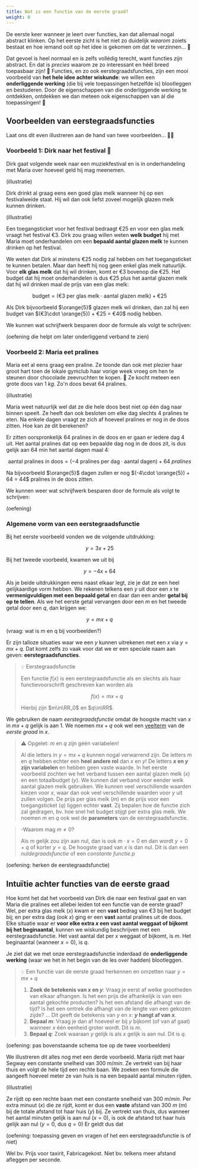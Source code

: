 ```yaml
---
title: Wat is een functie van de eerste graad?
weight: 0
---
```


De eerste keer wanneer je leert over functies, kan dat allemaal nogal abstract klinken. Op het eerste zicht is het niet zo duidelijk *waarom* zoiets bestaat en hoe iemand ooit op het idee is gekomen om dat te verzinnen... 🤨

Dat gevoel is heel normaal en is zelfs vollédig terecht, want functies *zijn* abstract. En dat is *precies* waarom ze zo interessant en héél breed toepasbaar zijn! 🙌 Functies, en zo ook eerstegraadsfuncties, zijn een mooi voorbeeld van **het hele idee achter wiskunde**: we willen een **onderliggende werking** (die bij vele toepassingen hetzelfde is) blootleggen en bestuderen. Door de eigenschappen van die onderliggende werking te ontdekken, ontdekken we dan meteen ook eigenschappen van àl die toepassingen! 💃

## Voorbeelden van eerstegraadsfuncties

Laat ons dit even illustreren aan de hand van twee voorbeelden... 👨‍🎨

### Voorbeeld 1: Dirk naar het festival 🤘

Dirk gaat volgende week naar een muziekfestival en is in onderhandeling met Maria over hoeveel geld hij mag meenemen.

(illustratie)

Dirk drinkt al graag eens een goed glas melk wanneer hij op een festivalweide staat. Hij wil dan ook liefst zoveel mogelijk glazen melk kunnen drinken.

(illustratie)

Een toegangsticket voor het festival bedraagt €25 en voor een glas melk vraagt het festival €3. Dirk zou graag willen weten **welk budget** hij met Maria moet onderhandelen om een **bepaald aantal glazen melk** te kunnen drinken op het festival.

We weten dat Dirk al minstens €25 nodig zal hebben om het toegangsticket te kunnen betalen. Maar dan heeft hij nog geen enkel glas melk natuurlijk. Voor **elk glas melk** dat hij wil drinken, komt er €3 bovenop die €25. Het budget dat hij moet onderhandelen is dus €25 plus het aantal glazen melk dat hij wil drinken maal de prijs van een glas melk:

$$
\text{budget} = \left(€3~\text{per glas melk}\cdot \text{aantal glazen melk}\right) + €25
$$

Als Dirk bijvoorbeeld $\orange{5}$ glazen melk wil drinken, dan zal hij een budget van $(€3\cdot \orange{5}) + €25 = €40$ nodig hebben.

We kunnen wat schrijfwerk besparen door de formule als volgt te schrijven:


<AnnotatedFx m={3} mName="€3 extra per glas" q={25} qName="€25 bij 0 glazen" yName="benodigd budget" xName="aantal glazen melk" />

(oefening die helpt om later onderliggend verband te zien)

### Voorbeeld 2: Maria eet pralines

Maria eet al eens graag een praline. Ze toonde dan ook met plezier haar groot hart toen de lokale gymclub haar vorige week vroeg om hen te steunen door chocolade zeevruchten te kopen. 🤤 Ze kocht meteen een grote doos van $1~\si{kg}$. Zo'n doos bevat 64 pralines.

(illustratie)

Maria weet natuurlijk wel dat ze die hele doos best niet op één dag naar binnen speelt. Ze heeft dan ook besloten om elke dag slechts 4 pralines te eten. Na enkele dagen vraagt ze zich af hoeveel pralines er nog in de doos zitten. Hoe kan ze dit berekenen?

Er zitten oorspronkelijk $64$ pralines in de doos en er gaan er iedere dag $4$ uit. Het aantal pralines dat op een bepaalde dag nog in de doos zit, is dus gelijk aan $64$ min het aantal dagen maal $4$:

$$
\text{aantal pralines in doos} = \left(-4~\text{pralines per dag}\cdot\text{aantal dagen}\right) + 64~\si{pralines}
$$

Na bijvoorbeeld $\orange{5}$ dagen zullen er nog $(-4\cdot \orange{5}) + 64 = 44$ pralines in de doos zitten.

We kunnen weer wat schrijfwerk besparen door de formule als volgt te schrijven:

<AnnotatedFx m={-4} mName="4 pralines minder per dag" q={64} qName="64 pralines op dag 0" yName="aantal pralines in doos" xName="aantal dagen ver" annotFontSize={75} />

(oefening)

### Algemene vorm van een eerstegraadsfunctie

Bij het eerste voorbeeld vonden we de volgende uitdrukking:

$$
y = 3 x + 25
$$

Bij het tweede voorbeeld, kwamen we uit bij

$$
y = -4 x + 64
$$

Als je beide uitdrukkingen eens naast elkaar legt, zie je dat ze een heel gelijkaardige vorm hebben. We rekenen telkens een $y$ uit door een $x$ te **vermenigvuldigen met een bepaald getal** en daar dan een ander **getal bij op te tellen**. Als we het eerste getal vervangen door een $m$ en het tweede getal door een $q$, dan krijgen we:

$$
y = m x + q
$$

(vraag: wat is m en q bij voorbeelden?)

Er zijn talloze situaties waar we een $y$ kunnen uitrekenen met een $x$ via $y=m x + q$. Dat komt zelfs zo vaak voor dat we er een speciale naam aan geven: **eerstegraadsfuncties**.

> 💡 Eerstegraadsfunctie
>
> Een functie $f(x)$ is een eerstegraadsfunctie als en slechts als haar functievoorschrift geschreven kan worden als
>
> $$
> f(x) = mx + q
> $$
>
> Hierbij zijn $m\in\RR_0$ en $q\in\RR$.

We gebruiken de naam *eerstegraadsfunctie* omdat de hoogste macht van $x$ in $mx + q$ gelijk is aan $1$. We noemen $mx + q$ ook wel een [veelterm](../../veeltermen/veelterm) van de *eerste graad* in $x$.

> ⚠️ Opgelet: $m$ en $q$ zijn géén variabelen!
>
> Al die letters in $y = mx + q$ kunnen nogal verwarrend zijn. De letters $m$ en $q$ hebben echter een **heel andere rol** dan $x$ en $y$! De letters **$x$ en $y$ zijn variabelen** en hebben geen vaste waarde. In het eerste voorbeeld zochten we het verband tussen een aantal glazen melk ($x$) en een totaalbudget ($y$). We kunnen dat verband voor eender welk aantal glazen melk gebruiken. We kunnen veel verschillende waarden kiezen voor $x$, waar dan ook veel verschillende waarden voor $y$ uit zullen volgen. De prijs per glas melk ($m$) en de prijs voor een toegangsticket ($q$) liggen echter **vast**. Zij bepalen hoe de functie zich zal gedragen, bv. hoe snel het budget stijgt per extra glas melk. We noemen $m$ en $q$ ook wel de **parameters** van de eerstegraadsfunctie.

> -Waarom mag $m\neq 0$?
>
> Als $m$ gelijk zou zijn aan nul, dan is ook $m\cdot x=0$ en dan wordt $y=0+q$ of korter $y=q$. De hoogste graad van $x$ is dan nul. Dit is dan een *nuldegraadsfunctie* of een *constante functie*.p

(oefening: herken de eerstegraadsfunctie)

## Intuïtie achter functies van de eerste graad

Hoe komt het dat het voorbeeld van Dirk die naar een festival gaat en van Maria die pralines eet allebei leiden tot een functie van de eerste graad? Wel, per extra glas melk ($x$) kwam er een **vast** bedrag van €3 bij het budget bij; en per extra dag (ook $x$) ging er een **vast** aantal pralines uit de doos. Elke situatie waar er **voor elke extra $x$ een vast aantal weggaat of bijkomt bij het beginaantal**, kunnen we wiskundig beschrijven met een eerstegraadsfunctie. Het vast aantal dat per $x$ weggaat of bijkomt, is $m$. Het beginaantal (wanneer $x = 0$), is $q$.

Je ziet dat we met onze eerstegraadsfunctie inderdaad de **onderliggende werking** (waar we het in het begin van de les over hadden) blootleggen.

> 💡 Een functie van de eerste graad herkennen en omzetten naar $y = mx + q$
>
>  1. **Zoek de betekenis van $x$ en $y$**: Vraag je eerst af welke grootheden van elkaar afhangen. Is het een prijs die afhankelijk is van een aantal gekochte producten? Is het een afstand die afhangt van de tijd? Is het een omtrek die afhangt van de lengte van een gekozen zijde? ... Dit geeft de betekenis van $y$ en $x$: **$y$ hangt af van $x$**.
> 2. **Bepaal $m$**: Vraag je dan af hoeveel er bij $y$ bijkomt (of van af gaat) wanneer $x$ één eenheid groter wordt. Dit is $m$.
> 3. **Bepaal $q$**: Zoek waaraan $y$ gelijk is als $x$ gelijk is aan nul. Dit is $q$.


(oefening: pas bovenstaande schema toe op de twee voorbeelden)


We illustreren dit alles nog met een derde voorbeeld. Maria rijdt met haar Segway een constante snelheid van $300~\si{m}/\si{min}$. Ze vertrekt van bij haar thuis en volgt de hele tijd een rechte baan. We zoeken een formule die aangeeft hoeveel meter ze van huis is na een bepaald aantal minuten rijden.

(illustratie)

Ze rijdt op een rechte baan met een constante snelheid van $300~\si{m}/\si{min}$. Per extra minuut ($x$) die ze rijdt, komt er dus een **vaste** afstand van $300~\si{m}$ ($m$) bij de totale afstand tot haar huis ($y$) bij. Ze vertrekt van thuis, dus wanneer het aantal minuten gelijk is aan nul ($x = 0$), is ook de afstand tot haar huis gelijk aan nul ($y=0$, dus $q=0$) Er geldt dus dat

<AnnotatedFx m={300} mName="300 m meer per minuut" q={0} qName="0 meter ver op minuut 0" yName="aantal meter van huis" xName="aantal minuten" annotFontSize={75} />

(oefening: toepassing geven en vragen of het een eerstegraadsfunctie is of niet)

Wel bv. Prijs voor taxirit, Fabricagekost. Niet bv. telkens meer afstand afleggen per seconde.